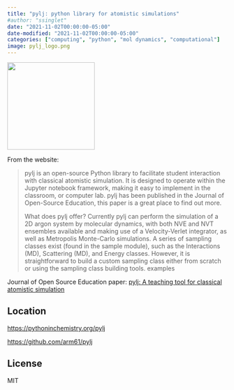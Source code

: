 ```yaml
---
title: "pylj: python library for atomistic simulations"
#author: "ssinglet"
date: "2021-11-02T00:00:00-05:00"
date-modified: "2021-11-02T00:00:00-05:00"
categories: ["computing", "python", "mol dynamics", "computational"]
image: pylj_logo.png
---
```


![](pylj_logo.png){width="200px" link="https://pythoninchemistry.org/pylj"}

From the website:

>
>
> pylj is an open-source Python library to facilitate student interaction with classical atomistic simulation. It is designed to operate within the Jupyter notebook framework, making it easy to implement in the classroom, or computer lab. pylj has been published in the Journal of Open-Source Education, this paper is a great place to find out more.
>
> What does pylj offer? Currently pylj can perform the simulation of a 2D argon system by molecular dynamics, with both NVE and NVT ensembles available and making use of a Velocity-Verlet integrator, as well as Metropolis Monte-Carlo simulations. A series of sampling classes exist (found in the sample module), such as the Interactions (MD), Scattering (MD), and Energy classes. However, it is straightforward to build a custom sampling class either from scratch or using the sampling class building tools.
> examples

Journal of Open Source Education paper: [pylj: A teaching tool for classical atomistic simulation](https://jose.theoj.org/papers/10.21105/jose.00019)


## Location {#location}

<https://pythoninchemistry.org/pylj>

<https://github.com/arm61/pylj>


## License {#license}

MIT